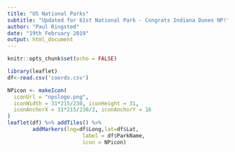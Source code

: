 ```yaml
---
title: "US National Parks"
subtitle: "Updated for 61st National Park - Congrats Indiana Dunes NP!"
author: "Paul Ringsted"
date: "19th February 2019"
output: html_document
---
```


```r
knitr::opts_chunk$set(echo = FALSE)
```

```r
library(leaflet)
df<-read.csv('coords.csv')

NPicon <- makeIcon(
  iconUrl = "npslogo.png",
  iconWidth = 31*215/230, iconHeight = 31,
  iconAnchorX = 31*215/230/2, iconAnchorY = 16
)
leaflet(df) %>% addTiles() %>% 
        addMarkers(lng=df$Long,lat=df$Lat,
                        label = df$ParkName,
                        icon = NPicon)
```